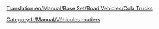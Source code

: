 [[Translation:en/Manual/Base Set/Road Vehicles/Cola Trucks]]

{{fr/Manual/Base Set/Road Vehicles/Vehicule routier|nom      = Camion de coca-cola MightyMover
  |img      = en/Manual/Base Set/Road Vehicles/MightyMover Cola.png
  |prix     = 4 797£ (9 594$)
  |vitesse  = 48 km/h (30 mph)
  |annualite= 421£ (842$)
  |design   = 1936
  |vie      = 15
  |capacite = 17000 litres de coca-cola
}}
{{fr/Manual/Base Set/Road Vehicles/Vehicule routier|nom      = Camion de coca-cola Powernaught
  |img      = en/Manual/Base Set/Road Vehicles/Powernaught Cola.png
  |prix     = 6 027£ (12 054$)
  |vitesse  = 88 km/h (55 mph)
  |annualite= 787£ (1 640$)
  |design   = 1975
  |vie      = 15
  |capacite = 19000 litres de coca-cola
}}
{{fr/Manual/Base Set/Road Vehicles/Vehicule routier|nom      = Camion de coca-cola Wizzow
  |img      = en/Manual/Base Set/Road Vehicles/Wizzow Cola.png
  |prix     = 6 437£ (12 874$)
  |vitesse  = 112 km/h (70 mph)
  |annualite= 1 125£ (2 640$)
  |design   = 2012
  |vie      = 15
  |capacite = 22000 litres de coca-cola
}}

[[Category:fr/Manual/Véhicules routiers]]